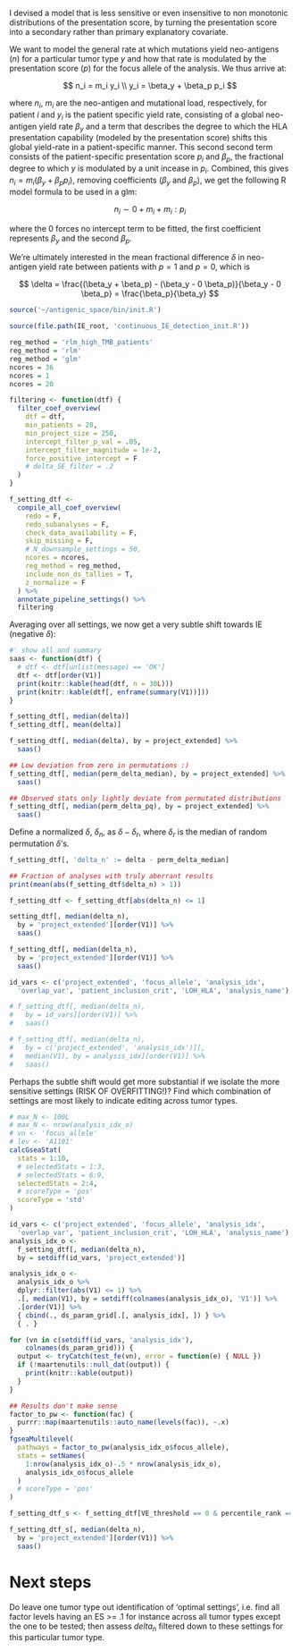 I devised a model that is less sensitive or even insensitive to
non monotonic distributions of the presentation score, by turning the
presentation score into a secondary rather than primary explanatory
covariate.

We want to model the general rate at which mutations yield neo-antigens
($n$) for a particular tumor type $y$ and how that rate is modulated
by the presentation score ($p$) for the focus allele of the analysis.
We thus arrive at:

$$
n_i = m_i y_i \\
y_i = \beta_y + \beta_p p_i
$$

where $n_i$, $m_i$ are the neo-antigen and mutational load,
respectively, for patient $i$ and
$y_i$ is the patient specific yield rate, consisting of
a global neo-antigen yield rate $\beta_y$ and a term that describes the degree to
which the HLA presentation capability (modeled by the presentation
score) shifts this global yield-rate in a patient-specific manner. This second second term consists of
the patient-specific presentation score $p_i$ and $\beta_p$, the
fractional degree to which $y$ is modulated by a unit incease in
$p_i$. Combined, this gives $n_i = m_i (\beta_y + \beta_p p_i)$, removing coefficients ($\beta_y$ and $\beta_p$), we get the following R model formula to be used in a glm:

$$
n_i \sim 0 + m_i + m_i:p_i
$$

where the 0 forces no intercept term to be fitted, the first
coefficient represents $\beta_y$ and the second $\beta_p$.

We're ultimately interested in the mean fractional difference $\delta$
in neo-antigen yield rate between patients with
$p = 1$ and $p = 0$, which is

$$
\delta = \frac{(\beta_y + \beta_p) - (\beta_y - 0 \beta_p)}{\beta_y - 0 \beta_p} = \frac{\beta_p}{\beta_y}
$$

```r
source('~/antigenic_space/bin/init.R')

source(file.path(IE_root, 'continuous_IE_detection_init.R'))

reg_method = 'rlm_high_TMB_patients'
reg_method = 'rlm'
reg_method = 'glm'
ncores = 36
ncores = 1
ncores = 20

filtering <- function(dtf) {
  filter_coef_overview(
    dtf = dtf,
    min_patients = 20,
    min_project_size = 250,
    intercept_filter_p_val = .05,
    intercept_filter_magnitude = 1e-2,
    force_positive_intercept = F
    # delta_SE_filter = .2
  )
}

f_setting_dtf <-
  compile_all_coef_overview(
    redo = F,
    redo_subanalyses = F,
    check_data_availability = F,
    skip_missing = F,
    # N_downsample_settings = 50,
    ncores = ncores,
    reg_method = reg_method,
    include_non_ds_tallies = T,
    z_normalize = F
  ) %>%
  annotate_pipeline_settings() %>%
  filtering
```

Averaging over all settings, we now get a very subtle shift towards IE (negative $\delta$):

```r
#' show all and summary
saas <- function(dtf) {
  # dtf <- dtf[unlist(message) == 'OK']
  dtf <- dtf[order(V1)]
  print(knitr::kable(head(dtf, n = 30L)))
  print(knitr::kable(dtf[, enframe(summary(V1))]))
}

f_setting_dtf[, median(delta)] 
f_setting_dtf[, mean(delta)] 

f_setting_dtf[, median(delta), by = project_extended] %>%
  saas()

## Low deviation from zero in permutations :)
f_setting_dtf[, median(perm_delta_median), by = project_extended] %>%
  saas()

## Observed stats only lightly deviate from permutated distributions
f_setting_dtf[, median(perm_delta_pq), by = project_extended] %>%
  saas()
```

Define a normalized $\delta$, $\delta_n$, as $\delta - \delta_r$, where
$\delta_r$ is the median of random permutation $\delta$'s.

```r
f_setting_dtf[, 'delta_n' := delta - perm_delta_median]

## Fraction of analyses with truly aberrant results
print(mean(abs(f_setting_dtf$delta_n) > 1))

f_setting_dtf <- f_setting_dtf[abs(delta_n) <= 1]
```

```r
setting_dtf[, median(delta_n),
  by = 'project_extended'][order(V1)] %>%
  saas()

f_setting_dtf[, median(delta_n),
  by = 'project_extended'][order(V1)] %>%
  saas()

id_vars <- c('project_extended', 'focus_allele', 'analysis_idx',
  'overlap_var', 'patient_inclusion_crit', 'LOH_HLA', 'analysis_name')

# f_setting_dtf[, median(delta_n),
#   by = id_vars][order(V1)] %>%
#   saas()

# f_setting_dtf[, median(delta_n),
#   by = c('project_extended', 'analysis_idx')][,
#   median(V1), by = analysis_idx][order(V1)] %>%
#   saas()
```

Perhaps the subtle shift would get more substantial if we isolate the more
sensitive settings (RISK OF OVERFITTING!)?
Find which combination of settings are most likely to indicate editing across
tumor types.

```r
# max_N <- 100L
# max_N <- nrow(analysis_idx_o)
# vn <- 'focus_allele'
# lev <- 'A1101'
calcGseaStat(
  stats = 1:10,
  # selectedStats = 1:3,
  # selectedStats = 6:9,
  selectedStats = 2:4,
  # scoreType = 'pos'
  scoreType = 'std'
)
```

```r
id_vars <- c('project_extended', 'focus_allele', 'analysis_idx',
  'overlap_var', 'patient_inclusion_crit', 'LOH_HLA', 'analysis_name')
analysis_idx_o <-
  f_setting_dtf[, median(delta_n),
  by = setdiff(id_vars, 'project_extended')]

analysis_idx_o <-
  analysis_idx_o %>%
  dplyr::filter(abs(V1) <= 1) %>%
  .[, median(V1), by = setdiff(colnames(analysis_idx_o), 'V1')] %>%
  .[order(V1)] %>%
  { cbind(., ds_param_grid[.[, analysis_idx], ]) } %>%
  { . }

for (vn in c(setdiff(id_vars, 'analysis_idx'), 
    colnames(ds_param_grid))) {
  output <- tryCatch(test_fe(vn), error = function(e) { NULL })
  if (!maartenutils::null_dat(output)) {
    print(knitr::kable(output))
  }
}
```

```r
## Results don't make sense
factor_to_pw <- function(fac) {
  purrr::map(maartenutils::auto_name(levels(fac)), ~.x)
}
fgseaMultilevel(
  pathways = factor_to_pw(analysis_idx_o$focus_allele),
  stats = setNames(
    1:nrow(analysis_idx_o)-.5 * nrow(analysis_idx_o), 
    analysis_idx_o$focus_allele
  )
  # scoreType = 'pos'
)
```

```r
f_setting_dtf_s <- f_setting_dtf[VE_threshold == 0 & percentile_rank == 1 & LOH_HLA == 'strict_LOHHLA']

f_setting_dtf_s[, median(delta_n),
  by = 'project_extended'][order(V1)] %>%
  saas()
```

# Next steps

Do leave one tumor type out identification of 'optimal settings', i.e. find all factor levels having an ES >= .1 for instance across all tumor types except the one to be tested; then assess $delta_n$ filtered down to these settings for this particular tumor type.

<!--  vim: set tw=0 -->
